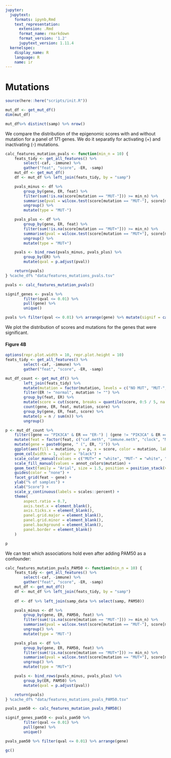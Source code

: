```yaml
---
jupyter:
  jupytext:
    formats: ipynb,Rmd
    text_representation:
      extension: .Rmd
      format_name: rmarkdown
      format_version: '1.2'
      jupytext_version: 1.11.4
  kernelspec:
    display_name: R
    language: R
    name: ir
---
```


# Mutations

```r
source(here::here("scripts/init.R"))
```

```r
mut_df <- get_mut_df()
dim(mut_df)
```

```r
mut_df%>% distinct(samp) %>% nrow()
```

We compare the distribution of the epigenomic scores with and without mutation for a panel of 171 genes. We do it separatly for activating (+) and inactivating (-) mutations. 

```r
calc_features_mutation_pvals <- function(min_n = 10) {
    feats_tidy <- get_all_features() %>% 
        select(-caf, -immune) %>% 
        gather("feat", "score", -ER, -samp) 
    mut_df <- get_mut_df()
    df <- mut_df %>% left_join(feats_tidy, by = "samp")

    pvals_minus <- df %>%
        group_by(gene, ER, feat) %>%
        filter(sum(!is.na(score[mutation == "MUT-"])) >= min_n) %>%
        summarise(pval = wilcox.test(score[mutation == "MUT-"], score[mutation %in% c("NO MUT", "MUT+")])$p.value) %>%
        ungroup() %>%
        mutate(type = "MUT-")

    pvals_plus <- df %>%
        group_by(gene, ER, feat) %>%
        filter(sum(!is.na(score[mutation == "MUT+"])) >= min_n) %>%
        summarise(pval = wilcox.test(score[mutation == "MUT+"], score[mutation %in% c("NO MUT", "MUT-")])$p.value) %>%
        ungroup() %>%
        mutate(type = "MUT+")

    pvals <- bind_rows(pvals_minus, pvals_plus) %>%
        group_by(ER) %>% 
        mutate(qval = p.adjust(pval))    

    return(pvals)
} %cache_df% "data/features_mutations_pvals.tsv"

pvals <- calc_features_mutation_pvals()
```

```r
signif_genes <- pvals %>%
        filter(qval <= 0.01) %>%
        pull(gene) %>%
        unique()

pvals %>% filter(qval <= 0.01) %>% arrange(gene) %>% mutate(signif = case_when(qval < 0.0001 ~ "****", qval < 0.001 ~ "***", qval < 0.01 ~ "**", qval < 0.05 ~ "*"))
```

We plot the distribution of scores and mutations for the genes that were significant.


#### Figure 4B

```r
options(repr.plot.width = 10, repr.plot.height = 10)
feats_tidy <- get_all_features() %>% 
        select(-caf, -immune) %>%         
        gather("feat", "score", -ER, -samp) 

mut_df_count <- get_mut_df() %>%
        left_join(feats_tidy) %>%
        mutate(mutation = factor(mutation, levels = c("NO MUT", "MUT-", "MUT+", "NOR"))) %>%
        filter(ER != "normal", mutation != "") %>%
        group_by(feat, ER) %>%
        mutate(score = cut(score, breaks = quantile(score, 0:5 / 5, na.rm = TRUE), include.lowest = TRUE, labels = as.character(1:5))) %>%
        count(gene, ER, feat, mutation, score) %>%
        group_by(gene, ER, feat, score) %>%
        mutate(p = n / sum(n)) %>%
        ungroup()

p <- mut_df_count %>%
    filter((gene == "PIK3CA" & ER == "ER-") | (gene != "PIK3CA" & ER == "ER+"), gene %in% signif_genes) %>%
    mutate(feat = factor(feat, c("caf.meth", "immune.meth", "clock", "MG", "ML"))) %>% 
    mutate(gene = paste0(gene, " (", ER, ")")) %>% 
    ggplot(aes(fill = mutation, y = p, x = score, color = mutation, label = n)) +
    geom_col(width = 1, color = "black") +
    scale_color_manual(values = c("MUT+" = "white", "MUT-" = "white", "NO MUT" = "black")) +
    scale_fill_manual(values = annot_colors$mutation) +
    geom_text(family = "Arial", size = 1.5, position = position_stack(vjust = 0.5)) +
    guides(color = "none") +
    facet_grid(feat ~ gene) +
    ylab("% of samples") +
    xlab("Score") +
    scale_y_continuous(labels = scales::percent) +
    theme(
        aspect.ratio = 0.7,
        axis.text.x = element_blank(),
        axis.ticks.x = element_blank(),
        panel.grid.major = element_blank(),
        panel.grid.minor = element_blank(),
        panel.background = element_blank(),
        panel.border = element_blank()
    )

p
```

We can test which associations hold even after adding PAM50 as a confounder:

```r
calc_features_mutation_pvals_PAM50 <- function(min_n = 10) {
    feats_tidy <- get_all_features() %>% 
        select(-caf, -immune) %>% 
        gather("feat", "score", -ER, -samp) 
    mut_df <- get_mut_df()
    df <- mut_df %>% left_join(feats_tidy, by = "samp")
    
    df <- df %>% left_join(samp_data %>% select(samp, PAM50))

    pvals_minus <- df %>%
        group_by(gene, ER, PAM50, feat) %>%
        filter(sum(!is.na(score[mutation == "MUT-"])) >= min_n) %>%
        summarise(pval = wilcox.test(score[mutation == "MUT-"], score[mutation %in% c("NO MUT", "MUT+")])$p.value) %>%
        ungroup() %>%
        mutate(type = "MUT-")

    pvals_plus <- df %>%
        group_by(gene, ER, PAM50, feat) %>%
        filter(sum(!is.na(score[mutation == "MUT+"])) >= min_n) %>%
        summarise(pval = wilcox.test(score[mutation == "MUT+"], score[mutation %in% c("NO MUT", "MUT-")])$p.value) %>%
        ungroup() %>%
        mutate(type = "MUT+")

    pvals <- bind_rows(pvals_minus, pvals_plus) %>%
        group_by(ER, PAM50) %>% 
        mutate(qval = p.adjust(pval))    

    return(pvals)
} %cache_df% "data/features_mutations_pvals_PAM50.tsv"

pvals_pam50 <- calc_features_mutation_pvals_PAM50()
```

```r
signif_genes_pam50 <- pvals_pam50 %>%
        filter(qval <= 0.01) %>%
        pull(gene) %>%
        unique()

pvals_pam50 %>% filter(qval <= 0.01) %>% arrange(gene)
```

```r
gc()
```
